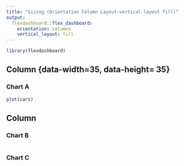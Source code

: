 ---
title: "Sizing (Orientation Column Layout-vertical layout fill)"
output: 
  flexdashboard::flex_dashboard:
    orientation: columns
    vertical_layout: fill
---

```{r setup, include=FALSE}
library(flexdashboard)
```

Column {data-width=35, data-height= 35}
-----------------------------------------------------------------------

### Chart A

```{r, fig.width=3, fig.height=5}
plot(cars)
```

Column {data-width=350}
-----------------------------------------------------------------------

### Chart B

```{r}

```

### Chart C

```{r}

```

